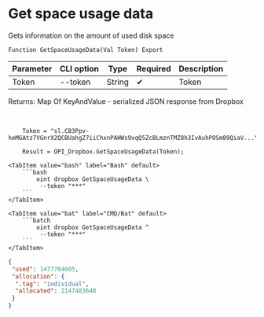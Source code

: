 ﻿---
sidebar_position: 5
---


# Get space usage data
 Gets information on the amount of used disk space



`Function GetSpaceUsageData(Val Token) Export`

  | Parameter | CLI option | Type | Required | Description |
  |-|-|-|-|-|
  | Token | --token | String | &#x2714; | Token |

  
  Returns:  Map Of KeyAndValue - serialized JSON response from Dropbox

<br/>




```bsl title="1C:Enterprise/OneScript code example"
    Token = "sl.CB3Ppv-heMGAtz7VGnrX2QCBUahgZ7iiChxnPAHWs9vqQ5ZcBLmznTMZ8h3IvAuhPOSm89QiaV...";

    Result = OPI_Dropbox.GetSpaceUsageData(Token);
```
 

 <Tabs>
  
    <TabItem value="bash" label="Bash" default>
        ```bash
            oint dropbox GetSpaceUsageData \
             --token "***"
        ```
    </TabItem>
  
    <TabItem value="bat" label="CMD/Bat" default>
        ```batch
            oint dropbox GetSpaceUsageData ^
             --token "***"
        ```
    </TabItem>
</Tabs>


```json title="Result"
{
 "used": 1477704605,
 "allocation": {
  ".tag": "individual",
  "allocated": 2147483648
 }
}
```
